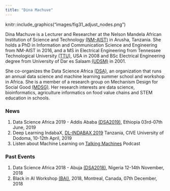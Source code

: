 ```yaml
---
title: "Dina Machuve"
---
```


knitr::include_graphics("images/fig31_adjust_nodes.png")

Dina Machuve is a Lecturer and Researcher at the Nelson Mandela African Institution of Science and Technology [(NM-AIST)](https://www.nm-aist.ac.tz){target="_blank"} in Arusha, Tanzania. She holds a PhD in Information and Communication Science and Engineering from NM-AIST in 2016, and a MS in Electrical Engineering from Tennessee Technological University [(TTU)](https://tntech.edu){target="_blank"}, USA in 2008 and BSc Electrical Engineering degree from University of Dar es Salaam [(UDSM)](https://www.udsm.ac.tz){target="_blank"} in 2001. 

She co-organizes the Data Science Africa [(DSA)](https://datascienceafrica.org){target="_blank"}, an organization that runs an annual data science and machine learning summer school and workshop in Africa. She is a member of a research group on Mechanism Design for Social Good [(MDSG)](http://md4sg.com/){target="_blank"}. Her research interests are data science, bioinformatics, agriculture informatics on food value chains and STEM education in schools.


### News
1. Data Science Africa 2019 - Addis Ababa [(DSA2019)](http://www.datascienceafrica.org/dsa2019addis/){target="_blank"}, Ethiopia 03rd-07th June, 2019
2. Deep Learning IndabaX, [DL-INDABAX 2019](http://indabatz.ml/) Tanzania, CIVE University of Dodoma, 10-12th April, 2019
3. Listen about Machine Learning on [Talking Machines](https://www.thetalkingmachines.com/){target="_blank"} Podcast

### Past Events 
1. Data Science Africa 2018 - Abuja [(DSA2018)](http://www.datascienceafrica.org/dsa2018abuja/){target="_blank"}, Nigeria 12-14th November, 2018
2. Black in AI Workshop [(BAI)](https://blackinai.github.io/workshop/2018/cfp/){target="_blank"}, 2018, Montreal, Canada, 07th December, 2018

